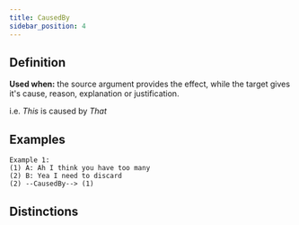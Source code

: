 ```yaml
---
title: CausedBy
sidebar_position: 4
---
```


## Definition

**Used when:** the source argument provides the effect, while the target gives it's cause, reason, explanation or justification.

i.e. *This* is caused by *That*

## Examples

```
Example 1:
(1) A: Ah I think you have too many
(2) B: Yea I need to discard
(2) --CausedBy--> (1)
```

## Distinctions


<Markdown />